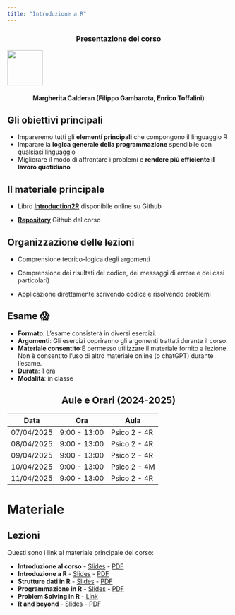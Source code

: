 ```yaml
---
title: "Introduzione a R"
---
```



### Presentazione del corso {style="text-align: center;"}

![](arca_logo.svg){fig-align="center" width="80"}

#### Margherita Calderan (Filippo Gambarota, Enrico Toffalini) {style="text-align: center;"}

## Gli obiettivi principali

-   Impareremo tutti gli **elementi principali** che compongono il linguaggio R
-   Imparare la **logica generale della programmazione** spendibile con qualsiasi linguaggio
-   Migliorare il modo di affrontare i problemi e **rendere più efficiente il lavoro quotidiano**

## Il materiale principale

-   Libro [**Introduction2R**](https://psicostat.github.io/Introduction2R/) disponibile online su Github

-   [**Repository**](https://github.com/arca-dpss/course-R-2425) Github del corso

## Organizzazione delle lezioni

-   Comprensione teorico-logica degli argomenti

-   Comprensione dei risultati del codice, dei messaggi di errore e dei casi particolari)

-   Applicazione direttamente scrivendo codice e risolvendo problemi

## Esame 😱

-   **Formato**: L'esame consisterà in diversi esercizi.
-   **Argomenti**: Gli esercizi copriranno gli argomenti trattati durante il corso.
-   **Materiale consentito**:È permesso utilizzare il materiale fornito a lezione. Non è consentito l'uso di altro materiale online (o chatGPT) durante l'esame.
-   **Durata**: 1 ora
-   **Modalità**: in classe


## Aule e Orari (2024-2025) {style="text-align: center;"}

| Data        | Ora           | Aula         |
|-------------|---------------|--------------|
| 07/04/2025  | 9:00 - 13:00 | Psico 2 - 4R |
| 08/04/2025  | 9:00 - 13:00  | Psico 2 - 4R |
| 09/04/2025  | 9:00 - 13:00  | Psico 2 - 4R |
| 10/04/2025  | 9:00 - 13:00  | Psico 2 - 4M |
| 11/04/2025  | 9:00 - 13:00  | Psico 2 - 4R |


# Materiale

## Lezioni

Questi sono i link al materiale principale del corso:

- **Introduzione al corso** - [Slides](slides/1_intro_generale/1_intro_generale.html) - [PDF](slides/1_intro_generale/1_intro_generale.pdf)
- **Introduzione a R** - [Slides](slides/2_intro_a_R/2_intro_a_R.html) - [PDF](slides/2_intro_a_R/2_intro_a_R.pdf)
- **Strutture dati in R** - [Slides](slides/3_data_structures/3_data_structures.html) - [PDF](slides/3_data_structures/3_data_structures.pdf)
- **Programmazione in R** - [Slides](slides/4_programmazione/4_programmazione.html) - [PDF](slides/4_programmazione/4_programmazione.pdf)
- **Problem Solving in R** - [Link](extra/R_problem_solving.html)
- **R and beyond** - [Slides](slides/5_R_and_beyond/5_R_and_beyond.html) - [PDF](slides/5_R_and_beyond/5_R_and_beyond.pdf)

